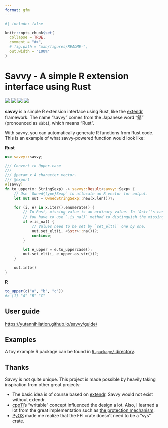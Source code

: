 ```yaml
---
format: gfm
---
```


<!-- README.md is generated from README.qmd. Please edit that file -->

```r
#| include: false

knitr::opts_chunk$set(
  collapse = TRUE,
  comment = "#>",
  # fig.path = "man/figures/README-",
  out.width = "100%"
)
```

# Savvy - A simple R extension interface using Rust

<!-- badges: start -->

[![](https://img.shields.io/github/actions/workflow/status/yutannihilation/savvy/R-CMD-check.yaml?style=flat-square&logo=github)](https://github.com/yutannihilation/savvy/actions/workflows/R-CMD-check.yaml)
[![](https://img.shields.io/crates/v/savvy.svg?style=flat-square&logo=rust)](https://crates.io/crates/savvy)
[![](https://img.shields.io/docsrs/savvy.svg?style=flat-square&logo=docsdotrs)](https://docs.rs/savvy/latest/)
[![](https://img.shields.io/badge/%C2%AF%5C_(%E3%83%84)_%2F%C2%AF-green?style=flat-square&logo=docsdotrs&label=docs%20(dev)&labelColor=grey)](https://yutannihilation.github.io/savvy/reference/savvy/)

<!-- badges: end -->

**savvy** is a simple R extension interface using Rust, like the [extendr] framework.
The name "savvy" comes from the Japanese word "錆" (pronounced as `sàbí`), which means "Rust".

With savvy, you can automatically generate R functions from Rust code. This is
an example of what savvy-powered function would look like:

**Rust**

``` rust
use savvy::savvy;

/// Convert to Upper-case
/// 
/// @param x A character vector.
/// @export
#[savvy]
fn to_upper(x: StringSexp) -> savvy::Result<savvy::Sexp> {
    // Use `Owned{type}Sexp` to allocate an R vector for output.
    let mut out = OwnedStringSexp::new(x.len())?;

    for (i, e) in x.iter().enumerate() {
        // To Rust, missing value is an ordinary value. In `&str`'s case, it's just "NA".
        // You have to use `.is_na()` method to distinguish the missing value.
        if e.is_na() {
            // Values need to be set by `set_elt()` one by one.
            out.set_elt(i, <&str>::na())?;
            continue;
        }

        let e_upper = e.to_uppercase();
        out.set_elt(i, e_upper.as_str())?;
    }

    out.into()
}
```

**R**

``` r
to_upper(c("a", "b", "c"))
#> [1] "A" "B" "C"
```

[extendr]: https://extendr.github.io/

## User guide

<https://yutannihilation.github.io/savvy/guide/>


## Examples

A toy example R package can be found in [`R-package/` directory](https://github.com/yutannihilation/savvy/tree/master/R-package).

## Thanks

Savvy is not quite unique. This project is made possible by heavily taking
inspiration from other great projects:

* The basic idea is of course based on
  [extendr](https://github.com/extendr/extendr/). Savvy would not exist without
  extendr.
* [cpp11](https://cpp11.r-lib.org/)'s "writable" concept influenced the design a
  lot. Also, I learned a lot from the great implementation such as [the
  protection mechanism](https://cpp11.r-lib.org/articles/internals.html#protection).
* [PyO3](https://github.com/PyO3/pyo3) made me realize that the FFI crate
  doesn't need to be a "sys" crate.
